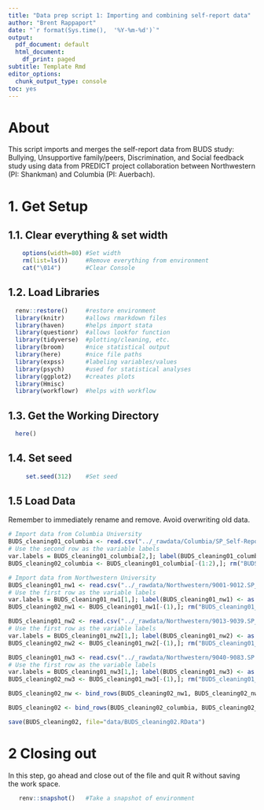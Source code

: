 ```yaml
---
title: "Data prep script 1: Importing and combining self-report data"
author: "Brent Rappaport"
date: "`r format(Sys.time(),  '%Y-%m-%d')`"
output:
  pdf_document: default
  html_document:
    df_print: paged
subtitle: Template Rmd
editor_options:
  chunk_output_type: console
toc: yes
---
```


# About
This script imports and merges the self-report data from BUDS study: Bullying, Unsupportive family/peers, Discrimination, and Social feedback study using data from PREDICT project collaboration between Northwestern (PI: Shankman) and Columbia (PI: Auerbach).

# 1. Get Setup
## 1.1. Clear everything & set width
```r
    options(width=80) #Set width
    rm(list=ls())     #Remove everything from environment
    cat("\014")       #Clear Console
```

## 1.2. Load Libraries
```r
  renv::restore()     #restore environment
  library(knitr)      #allows rmarkdown files
  library(haven)      #helps import stata
  library(questionr)  #allows lookfor function
  library(tidyverse)  #plotting/cleaning, etc.
  library(broom)      #nice statistical output
  library(here)       #nice file paths
  library(expss)      #labeling variables/values
  library(psych)      #used for statistical analyses
  library(ggplot2)    #creates plots
  library(Hmisc)
  library(workflowr)  #helps with workflow
```

## 1.3. Get the Working Directory
```r
  here()
```

## 1.4. Set seed
```r
     set.seed(312)    #Set seed
```

## 1.5 Load Data
Remember to immediately rename and remove. Avoid overwriting old data.
```r
# Import data from Columbia University
BUDS_cleaning01_columbia <- read.csv("../_rawdata/Columbia/SP_Self-Report_Baseline (3.17.21)_August 1, 2022_14.08.csv", header=TRUE)
# Use the second row as the variable labels
var.labels = BUDS_cleaning01_columbia[2,]; label(BUDS_cleaning01_columbia) <- as.list(var.labels[match(names(BUDS_cleaning01_columbia), names(var.labels))])
BUDS_cleaning02_columbia <- BUDS_cleaning01_columbia[-(1:2),]; rm("BUDS_cleaning01_columbia")

# Import data from Northwestern University
BUDS_cleaning01_nw1 <- read.csv("../_rawdata/Northwestern/9001-9012.SP_Self-Report_Baseline.csv", header=TRUE)
# Use the first row as the variable labels
var.labels = BUDS_cleaning01_nw1[1,]; label(BUDS_cleaning01_nw1) <- as.list(var.labels[match(names(BUDS_cleaning01_nw1), names(var.labels))])
BUDS_cleaning02_nw1 <- BUDS_cleaning01_nw1[-(1),]; rm("BUDS_cleaning01_nw1")

BUDS_cleaning01_nw2 <- read.csv("../_rawdata/Northwestern/9013-9039.SP_Self-Report_Baseline.csv", header=TRUE)
# Use the first row as the variable labels
var.labels = BUDS_cleaning01_nw2[1,]; label(BUDS_cleaning01_nw2) <- as.list(var.labels[match(names(BUDS_cleaning01_nw2), names(var.labels))])
BUDS_cleaning02_nw2 <- BUDS_cleaning01_nw2[-(1),]; rm("BUDS_cleaning01_nw2")

BUDS_cleaning01_nw3 <- read.csv("../_rawdata/Northwestern/9040-9083.SP Self-Report Baseline.csv", header=TRUE)
# Use the first row as the variable labels
var.labels = BUDS_cleaning01_nw3[1,]; label(BUDS_cleaning01_nw3) <- as.list(var.labels[match(names(BUDS_cleaning01_nw3), names(var.labels))])
BUDS_cleaning02_nw3 <- BUDS_cleaning01_nw3[-(1),]; rm("BUDS_cleaning01_nw3")

BUDS_cleaning02_nw <- bind_rows(BUDS_cleaning02_nw1, BUDS_cleaning02_nw2, BUDS_cleaning02_nw3)

BUDS_cleaning02 <- bind_rows(BUDS_cleaning02_columbia, BUDS_cleaning02_nw)
```

```r
save(BUDS_cleaning02, file="data/BUDS_cleaning02.RData")
```

# 2 Closing out
  In this step, go ahead and close out of the file and quit R without saving  
  the work space.
```r
   renv::snapshot()   #Take a snapshot of environment
```

